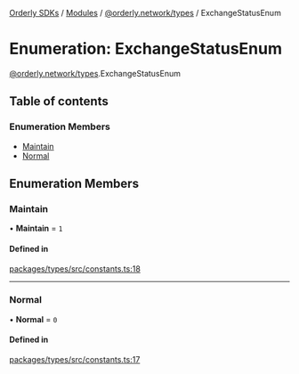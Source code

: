 [Orderly SDKs](./../README) / [Modules](./../modules) / [@orderly.network/types](./../modules/orderly_network_types) / ExchangeStatusEnum

# Enumeration: ExchangeStatusEnum

[@orderly.network/types](./../modules/orderly_network_types).ExchangeStatusEnum

## Table of contents

### Enumeration Members

- [Maintain](./orderly_network_types.ExchangeStatusEnum#maintain)
- [Normal](./orderly_network_types.ExchangeStatusEnum#normal)

## Enumeration Members

### Maintain

• **Maintain** = ``1``

#### Defined in

[packages/types/src/constants.ts:18](https://github.com/OrderlyNetwork/js-sdk/blob/3b49bc1a/packages/types/src/constants.ts#L18)

___

### Normal

• **Normal** = ``0``

#### Defined in

[packages/types/src/constants.ts:17](https://github.com/OrderlyNetwork/js-sdk/blob/3b49bc1a/packages/types/src/constants.ts#L17)
